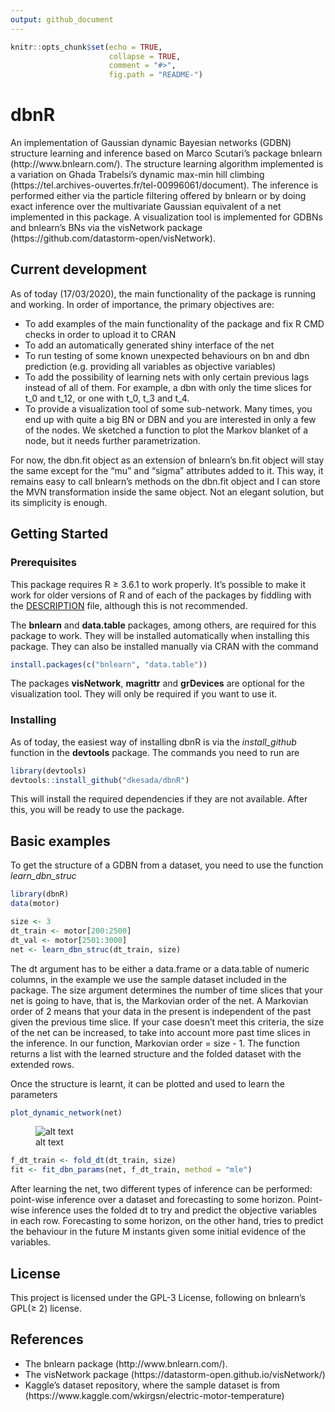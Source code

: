 ```yaml
---
output: github_document
---
```


<!-- README.md is generated from README.Rmd. Please edit that file -->

```r
knitr::opts_chunk$set(echo = TRUE, 
                      collapse = TRUE, 
                      comment = "#>",
                      fig.path = "README-")
```

# dbnR

An implementation of Gaussian dynamic Bayesian networks (GDBN) structure learning and inference based on Marco Scutari's package bnlearn (http://www.bnlearn.com/). The structure learning algorithm implemented is a variation on Ghada Trabelsi's dynamic max-min hill climbing (https://tel.archives-ouvertes.fr/tel-00996061/document). The inference is performed either via the particle filtering offered by bnlearn or by doing exact inference over the multivariate Gaussian equivalent of a net implemented in this package. A visualization tool is implemented for GDBNs and bnlearn's BNs via the visNetwork package (https://github.com/datastorm-open/visNetwork).

## Current development

As of today (17/03/2020), the main functionality of the package is running and working. In order of importance, the primary objectives are:

  * To add examples of the main functionality of the package and fix R CMD checks in order to upload it to CRAN
  * To add an automatically generated shiny interface of the net 
  * To run testing of some known unexpected behaviours on bn and dbn prediction (e.g. providing all variables as objective variables)
  * To add the possibility of learning nets with only certain previous lags instead of all of them. For example, a dbn with only the time slices for t_0 and t_12, or one with t_0, t_3 and t_4.
  * To provide a visualization tool of some sub-network. Many times, you end up with quite a big BN or DBN and you are interested in only a few of the nodes. We sketched a function to plot the Markov blanket of a node, but it needs further parametrization.

For now, the dbn.fit object as an extension of bnlearn's bn.fit object will stay the same except for the "mu" and "sigma" attributes added to it. This way, it remains easy to call bnlearn's methods on the dbn.fit object and I can store the MVN transformation inside the same object. Not an elegant solution, but its simplicity is enough. 

## Getting Started

### Prerequisites

This package requires R ≥ 3.6.1 to work properly. It's possible to make it work for older versions of R and of each of the packages by fiddling with the [DESCRIPTION](DESCRIPTION) file, although this is not recommended.

The __bnlearn__ and __data.table__ packages, among others, are required for this package to work. They will be installed automatically when installing this package. They can also be installed manually via CRAN with the command

```r
install.packages(c("bnlearn", "data.table"))
```

The packages __visNetwork__, __magrittr__ and __grDevices__ are optional for the visualization tool. They will only be required if you want to use it.

### Installing
As of today, the easiest way of installing dbnR is via the _install_github_ function in the __devtools__ package. The commands you need to run are
```r
library(devtools)
devtools::install_github("dkesada/dbnR")
```

This will install the required dependencies if they are not available. After this, you will be ready to use the package.

## Basic examples

To get the structure of a GDBN from a dataset, you need to use the function _learn_dbn_struc_

```r
library(dbnR)
data(motor)

size <- 3
dt_train <- motor[200:2500]
dt_val <- motor[2501:3000]
net <- learn_dbn_struc(dt_train, size)
```

The dt argument has to be either a data.frame or a data.table of numeric columns, in the example we use the sample dataset included in the package. The size argument determines the number of time slices that your net is going to have, that is, the Markovian order of the net. A Markovian order of 2 means that your data in the present is independent of the past given the previous time slice. If your case doesn't meet this criteria, the size of the net can be increased, to take into account more past time slices in the inference. In our function, Markovian order = size - 1. The function returns a list with the learned structure and the folded dataset with the extended rows.

Once the structure is learnt, it can be plotted and used to learn the parameters

```r
plot_dynamic_network(net)
```

![alt text](https://raw.githubusercontent.com/dkesada/dbnR/master/media/dbn_plot.png)

```r
f_dt_train <- fold_dt(dt_train, size)
fit <- fit_dbn_params(net, f_dt_train, method = "mle")
```

After learning the net, two different types of inference can be performed: point-wise inference over a dataset and forecasting to some horizon. Point-wise inference uses the folded dt to try and predict the objective variables in each row. Forecasting to some horizon, on the other hand, tries to predict the behaviour in the future M instants given some initial evidence of the variables.

## License

This project is licensed under the GPL-3 License, following on bnlearn's GPL(≥ 2) license.

## References

* The bnlearn package (http://www.bnlearn.com/).
* The visNetwork package (https://datastorm-open.github.io/visNetwork/)
* Kaggle's dataset repository, where the sample dataset is from (https://www.kaggle.com/wkirgsn/electric-motor-temperature)

